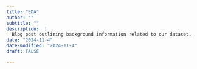 ```yaml
---
title: "EDA"
author: ""
subtitle: ""
description:  |
  Blog post outlining background information related to our dataset.
date: "2024-11-4"
date-modified: "2024-11-4"
draft: FALSE

---
```



